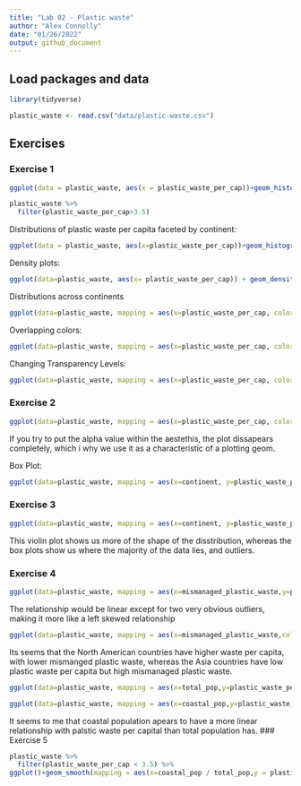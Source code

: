 ```yaml
---
title: "Lab 02 - Plastic waste"
author: "Alex Connolly"
date: "01/26/2022"
output: github_document
---
```


## Load packages and data

```r
library(tidyverse) 
```

```r
plastic_waste <- read.csv("data/plastic-waste.csv")
```

## Exercises

### Exercise 1


```r
ggplot(data = plastic_waste, aes(x = plastic_waste_per_cap))+geom_histogram(binwidth = .2)

```
```r
plastic_waste %>%
  filter(plastic_waste_per_cap>3.5)
```

Distributions of plastic waste per capita faceted by continent:

```r
ggplot(data = plastic_waste, aes(x=plastic_waste_per_cap))+geom_histogram()+facet_wrap(~continent)
```

Density plots:

```r
ggplot(data=plastic_waste, aes(x= plastic_waste_per_cap)) + geom_density()
```

Distributions across continents

```r
ggplot(data=plastic_waste, mapping = aes(x=plastic_waste_per_cap, color = continent))+ geom_density()
```

Overlapping colors:

```r
ggplot(data=plastic_waste, mapping = aes(x=plastic_waste_per_cap, color = continent, fill = continent))+ geom_density()
```

Changing Transparency Levels:

```r
ggplot(data=plastic_waste, mapping = aes(x=plastic_waste_per_cap, color= continent, fill=continent)) + geom_density(alpha=.7)
```


### Exercise 2

```r
ggplot(data=plastic_waste, mapping = aes(x=plastic_waste_per_cap, color= continent, fill=continent)) +geom_density(alpha=.12)
```

If you try to put the alpha value within the aestethis, the plot dissapears completely, which i why we use it as a characteristic of a plotting geom.

Box Plot:

```r
ggplot(data=plastic_waste, mapping = aes(x=continent, y=plastic_waste_per_cap))+geom_boxplot()

```


### Exercise 3

```r
ggplot(data=plastic_waste, mapping = aes(x=continent, y=plastic_waste_per_cap))+ geom_violin()

```
This violin plot shows us more of the shape of the disstribution, whereas the box plots show us where the majority of the data lies, and outliers. 

### Exercise 4

```r
ggplot(data=plastic_waste, mapping = aes(x=mismanaged_plastic_waste,y=plastic_waste_per_cap))+ geom_point() 
```
The relationship would be linear except for two very obvious outliers, making it more like a left skewed relationship

```r
ggplot(data=plastic_waste, mapping = aes(x=mismanaged_plastic_waste,color = continent,  y=plastic_waste_per_cap))+ geom_point() 

```

Its seems that the North American countries have higher waste per capita, with lower mismanged plastic waste, whereas the Asia countries have low plastic waste per capita but high mismanaged plastic waste.

```r
ggplot(data=plastic_waste, mapping = aes(x=total_pop,y=plastic_waste_per_cap))+ geom_point() 
```

```r
ggplot(data=plastic_waste, mapping = aes(x=coastal_pop,y=plastic_waste_per_cap))+ geom_point() 
```
It seems to me that coastal population apears to have a more linear relationship with palstic waste per capital than total population has. 
### Exercise 5


```r
plastic_waste %>%
  filter(plastic_waste_per_cap < 3.5) %>%
ggplot()+geom_smooth(mapping = aes(x=coastal_pop / total_pop,y = plastic_waste_per_cap)) + geom_point(mapping = aes(x=coastal_pop / total_pop,y = plastic_waste_per_cap, color = continent)) 

```




